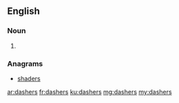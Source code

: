 ==English==

===Noun===
{{head|en|plural}}

# {{plural of|dasher|lang=en|nocat=1}}

===Anagrams===
* [[shaders#English|shaders]]

[[ar:dashers]]
[[fr:dashers]]
[[ku:dashers]]
[[mg:dashers]]
[[my:dashers]]
